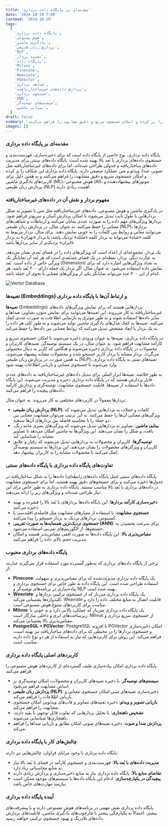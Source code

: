 ```yaml
---
title: 'مقدمه‌ای بر پایگاه داده برداری'
date: '2024-10-29 7:00'
lastmod: '2024-10-29'
tags:
  [
    'پایگاه داده برداری',
    'هوش مصنوعی',
    'یادگیری ماشین',
    'پردازش زبان طبیعی',
    'NLP',
    'تعبیه بردار',
    'پایگاه داده',
    'Milvus',
    'Pinecone',
    'Weaviate',
    'PGVector',
    'شباهت برداری',
    'پردازش داده‌های غیرساختاریافته',
    'جستجوی برداری',
    'ANN',
    'سیستم‌های توصیه‌گر',
    'بینایی ماشین',
  ]
draft: false
summary: 'پایگاه داده‌های سنتی برای مدیریت داده‌های ساختار‌یافته و جدولی طراحی شده‌اند، اما برای داده‌های غیرساختاریافته مثل تصویر، صدا، ویدئو و متن عملکرد ضعیفی دارند. پایگاه داده برداری این شکاف را پر کرده و امکان جستجوی سریع و دقیق مشابهت را فراهم می‌کنند '
images: []
---
```


### مقدمه‌ای بر پایگاه داده برداری

پایگاه داده برداری، نوع خاصی از پایگاه داده است که برای ذخیره‌سازی، فهرست‌بندی و جستجوی داده‌های برداری با بُعد بالا بهینه شده است. پایگاه داده‌های سنتی برای مدیریت داده‌های ساختار‌یافته و جدولی طراحی شده‌اند، اما برای داده‌های غیرساختاریافته مثل تصویر، صدا، ویدئو و متن عملکرد ضعیفی دارند. پایگاه داده برداری این شکاف را پر کرده و امکان جستجوی سریع و دقیق مشابهت را فراهم می‌کنند و به همین دلیل برای کاربردهای یادگیری ماشین (ML)، هوش مصنوعی (AI)، موتورهای پیشنهاددهنده و پردازش زبان طبیعی (NLP) اهمیت زیادی دارند.

### مفهوم بردار و نقش آن در داده‌های غیرساختاریافته

در یادگیری ماشین و هوش مصنوعی، داده‌های غیرساختاریافته مثل متن یا تصویر به شکل بردارهایی با طول ثابت تبدیل می‌شوند تا امکان پردازش آسان و سریع‌تر فراهم شود. بردارها ویژگی‌های مهم داده را به صورت عددی نمایان می‌کنند و ارتباطات و شباهت‌های معنایی را حفظ می‌کنند. به عنوان مثال، در پردازش زبان طبیعی (NLP)، بردارها می‌توانند معانی و روابط بین کلمات را به خوبی نمایش دهند. برای مثال، بردار مربوط به کلمه «شاه» می‌تواند به بردار کلمه «ملکه» نزدیک باشد، یا بردار «تهران» به بردار «ایران» نزدیک‌تر از سایر بردارها باشد.

یک بردار، مجموعه‌ای از اعداد است که ویژگی‌های داده را در فضای بُعدی نشان می‌دهد. به عبارت دیگر، بردار، نقطه‌ای در یک فضای چندبُعدی است که هر بُعد آن نمایانگر یک ویژگی خاص از داده است. بُعد (Dimension) به تعداد ویژگی‌هایی اشاره دارد که برای نمایش داده استفاده می‌شود. به عنوان مثال، اگر بردار یک جمله دارای ۳۰۰ بُعد باشد، هر کدام از این ۳۰۰ عدد می‌تواند نمایانگر یکی از ویژگی‌های معنایی یا نحوی آن جمله باشد.

<div className="flex justify-center overflow-hidden">
  <img src="/static/images/spring/vectordatabase.png" alt="Vector Database" className="w-1/2 " />
</div>

### تعبیه‌ها (Embeddings) و ارتباط آن‌ها با پایگاه داده برداری

**تعبیه‌ها** (Embeddings) بردارهایی هستند که برای نمایش ویژگی‌های داده‌های غیرساختاریافته به کار می‌روند. این تعبیه‌ها می‌توانند برای نمایش متون، تصاویر، صداها و سایر داده‌ها استفاده شوند و به طور موثری به بازنمایی اطلاعات به صورت عددی کمک می‌کنند. تعبیه‌ها به کمک مدل‌های یادگیری ماشین تولید می‌شوند و به طور کلی هر داده را به یک بردار با ابعاد مشخص تبدیل می‌کنند که روابط معنایی بین داده‌ها را حفظ می‌کند.

در پایگاه داده برداری، تعبیه‌ها به عنوان ورودی ذخیره می‌شوند تا امکان جستجوی سریع و کارآمد مشابهت فراهم شود. به عنوان مثال، در یک سیستم توصیه‌گر، تعبیه‌های کاربران و محصولات در پایگاه داده برداری ذخیره می‌شوند و هنگامی که کاربر به دنبال محصولی می‌گردد، بردار مشابه با بردار کاربر جستجو شده و محصولات مشابه پیشنهاد می‌شوند. به همین صورت، در پردازش زبان طبیعی (NLP)، تعبیه‌های متنی به پایگاه داده برداری وارد می‌شوند تا جستجوی معنایی و بازیابی اطلاعات بهینه شود.

به طور خلاصه، تعبیه‌ها ابزار اصلی برای تبدیل داده‌های غیرساختاریافته به داده‌های عددی قابل پردازش هستند که در پایگاه داده برداری ذخیره و مدیریت می‌شوند. این پایگاه داده‌ها با استفاده از تعبیه‌ها، قابلیت جستجوی مشابهت، توصیه‌گری و پردازش کارآمد داده‌های پیچیده را فراهم می‌کنند.

بردارها معمولاً در کاربردهای مختلفی به کار می‌روند. به عنوان مثال:

- **پردازش زبان طبیعی (NLP)**: کلمات و جملات به بردارهایی تبدیل می‌شوند که ویژگی‌های معنایی آن‌ها را حفظ می‌کنند. به این ترتیب می‌توان مشابهت معنایی بین دو جمله را با محاسبه فاصله بین بردارهای آن‌ها سنجید.
- **بینایی ماشین**: تصاویر به بردارهایی تبدیل می‌شوند که ویژگی‌های بصری مانند رنگ، بافت، و شکل را نشان می‌دهند. این ویژگی‌ها به ماشین امکان می‌دهد تا تصاویر مشابه را شناسایی کند.
- **توصیه‌گرها**: کاربران و محصولات به بردارهایی تبدیل می‌شوند که رفتار و علایق کاربران و ویژگی‌های محصولات را نشان می‌دهند. این بردارها به سیستم توصیه‌گر کمک می‌کنند تا محصولات مشابه را به کاربران پیشنهاد دهد.

### تفاوت‌های پایگاه داده برداری با پایگاه داده‌های سنتی

پایگاه داده‌های سنتی (مثل پایگاه داده‌های رابطه‌ای) داده‌ها را به شکل ساختار‌یافته در جدول‌ها ذخیره می‌کنند و برای جستجوهای دقیق بهینه هستند، اما برای جستجوی مشابهت در داده‌های برداری با بُعد بالا مناسب نیستند. پایگاه داده برداری به طور خاص برای این نیاز طراحی شده‌اند و ویژگی‌های زیر را ارائه می‌دهند:

- **ذخیره‌سازی کارآمد بردارها**: این پایگاه داده‌ها بردارهای با بُعد بالا را فشرده و بهینه ذخیره می‌کنند.
- **جستجوی مشابهت**: با استفاده از معیارهای مشابهت مثل فاصله‌ی اقلیدسی یا کسینوس، بردارهای نزدیک به بردار جستجو را پیدا می‌کنند.
- **جستجوی نزدیک‌ترین همسایه‌ها به صورت تقریبی (ANN)**: برای سرعت بخشیدن به جستجوها، از الگوریتم‌های تقریبی استفاده می‌شود.
- **مقیاس‌پذیری بالا**: این پایگاه داده‌ها به صورت افقی مقیاس‌پذیر هستند و امکان مدیریت حجم بالای داده را فراهم می‌کنند.

### پایگاه داده‌های برداری محبوب

برخی از پایگاه داده‌های برداری که به‌طور گسترده مورد استفاده قرار می‌گیرند عبارتند از:

- **Pinecone**: یک پایگاه داده برداری مدیریت‌شده که برای مقیاس‌پذیری و سهولت استفاده طراحی شده است. این پایگاه داده به طور خاص برای جستجوی برداری و پیاده‌سازی در برنامه‌های توصیه‌گر و NLP بهینه شده است.
- **Weaviate**: یک پایگاه داده برداری متن‌باز که از جستجوی ترکیبی بردارها و کلیدواژه‌ها پشتیبانی می‌کند. Weaviate قابلیت اتصال به منابع مختلف داده را دارد و مناسب برای کاربردهای متنوع هوش مصنوعی است.
- **Milvus**: یک پایگاه داده برداری متن‌باز که عملکرد بالایی دارد و به خوبی با زیرساخت‌های ابری و داخلی سازگار است. Milvus از جستجوی سریع برداری و مقیاس‌پذیری بالا پشتیبانی می‌کند.
- **PostgreSQL + PGVector**: PostgreSQL با افزونه PGVector امکان ذخیره‌سازی و جستجوی بردارها را در محیطی که برای داده‌های ساختاریافته نیز بهینه است، فراهم می‌کند. این روش برای کاربردهایی که نیاز به استفاده از هر دو نوع داده دارند مناسب است.

### کاربردهای اصلی پایگاه داده برداری

پایگاه داده برداری امکان پیاده‌سازی طیف گسترده‌ای از کاربردهای هوش مصنوعی را فراهم می‌کنند:

- **سیستم‌های توصیه‌گر**: با ذخیره تعبیه‌های کاربران و محصولات، امکان توصیه‌گری بر اساس مشابهت فراهم می‌شود.
- **پردازش زبان طبیعی (NLP)**: ذخیره‌سازی تعبیه‌های متنی امکان جستجوی معنایی و بازیابی اطلاعات را فراهم می‌کند.
- **بازیابی تصویر و ویدئو**: ذخیره تعبیه‌های تصاویر و قاب‌های ویدئویی امکان جستجوی مشابهت را فراهم می‌کند.
- **تشخیص ناهنجاری**: با تحلیل بردارهایی که تفاوت قابل توجهی با بقیه دارند، ناهنجاری‌ها شناسایی می‌شوند.
- **پردازش صدا و صوت**: ذخیره تعبیه‌های صوتی امکان تطابق و بازیابی صداها را فراهم می‌کند.

### چالش‌های کار با پایگاه داده برداری

پایگاه داده برداری با وجود مزایای فراوان، چالش‌هایی نیز دارند:

- **مدیریت داده‌های با بُعد بالا**: فهرست‌بندی و جستجوی کارآمد در فضای با بُعد بالا نیاز به منابع محاسباتی زیاد دارد.
- **تقاضای منابع بالا**: پایگاه داده برداری نیاز به منابع ذخیره‌سازی و پردازش زیادی دارند.
- **پیچیدگی در یکپارچه‌سازی**: ادغام این پایگاه داده‌ها با سیستم‌های موجود ممکن است نیازمند مهارت‌های خاص باشد.

### آینده پایگاه داده برداری

پایگاه داده برداری نقش مهمی در برنامه‌های هوش مصنوعی دارند و با پیشرفت‌های بیشتر، احتمالاً به یکپارچگی بیشتر با چارچوب‌های یادگیری ماشین، قابلیت‌های پردازش داده‌های بلادرنگ و بهبود جستجوی ترکیبی خواهند رسید.
